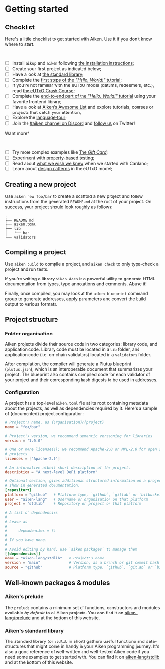 
# Getting started

## Checklist

Here's a little checklist to get started with Aiken. Use it if you don't know
where to start.

<br/>

- [ ] Install `aikup` and `aiken` following [the installation instructions](/installation-instructions#installation-instructions);
- [ ] Create your first project as indicated below;
- [ ] Have a look at [the standard library](https://aiken-lang.github.io/stdlib/);
- [ ] Complete the [first steps of the _"Hello, World!"_ tutorial](/example--hello-world/basics);
- [ ] If you're not familiar with the eUTxO model (datums, redeemers, etc.), read [the eUTxO Crash Course](/fundamentals/eutxo);
- [ ] Complete the [end-to-end part of the _"Hello, World!"_ tutorial](/example--hello-world/end-to-end/pycardano) using your favorite frontend library;
- [ ] Have a look at [Aiken's Awesome List](https://github.com/aiken-lang/awesome-aiken#readme) and explore tutorials, courses or projects that catch your attention;
- [ ] Explore the [language-tour](/language-tour/primitive-types);
- [ ] Join the [#aiken channel on Discord](https://discord.com/invite/Vc3x8N9nz2) and [follow us](https://twitter.com/aiken_eng) on Twitter!

Want more?

<br/>

- [ ] Try more complex examples like [The _Gift Card_](/example--gift-card);
- [ ] Experiment with [property-based testing](/language-tour/tests#property-based-test);
- [ ] Read about [what we wish we knew](/fundamentals/what-i-wish-i-knew) when we started with Cardano;
- [ ] Learn about [design patterns](https://github.com/Anastasia-Labs/design-patterns?tab=readme-ov-file#design-patterns) in the eUTxO model;

## Creating a new project

Use `aiken new foo/bar` to create a scaffold a new project and follow
instructions from the generated `README.md` at the root of your project. On
success, your project should look roughly as follows:

```
.
├── README.md
├── aiken.toml
├── lib
│   └── bar
└── validators
```

## Compiling a project

Use `aiken build` to compile a project, and `aiken check` to only type-check a
project and run tests.

If you're writing a library `aiken docs` is a powerful utility to generate HTML
documentation from types, type annotations and comments. Abuse it!

Finally, once compiled, you may look at the `aiken blueprint` command group to
generate addresses, apply parameters and convert the build output to various
formats.

## Project structure

### Folder organisation

Aiken projects divide their source code in two categories: library code, and
application code. Library code must be located in a `lib` folder, and
application code (i.e. on-chain validators) located in a `validators` folder.

After compilation, the compiler will generate a Plutus blueprint
(`plutus.json`), which is an interoperable document that summarizes your
project. The blueprint also contains compiled code for each validator of your
project and their corresponding hash digests to be used in addresses.

### Configuration

A project has a top-level `aiken.toml` file at its root containing metadata
about the projects, as well as dependencies required by it. Here's a sample of
(documented) project configuration:

```toml filename="aiken.toml"
# Project's name, as {organisation}/{project}
name = "foo/bar"

# Project's version, we recommend semantic versioning for libraries
version = "1.0.0"

# One or more license(s); we recommend Apache-2.0 or MPL-2.0 for open source
# projects.
licences = ["Apache-2.0"]

# An informative albeit short description of the project.
description = "A next-level DeFi platform"

# Optional section, gives additional structured information on a project to
# show in generated documentation.
[repository]
platform = "github"   # Platform type, `github`, `gitlab` or `bitbucket`
user = "aiken-lang"   # Username or organisation on that platform
project = "stdlib"    # Repository or project on that platform

# A list of dependencies
#
# Leave as:
#
#     dependencies = []
#
# If you have none.
#
# Avoid editing by hand, use `aiken packages` to manage them.
[[dependencies]]
name = "aiken-lang/stdlib"   # Project's name
version = "main"             # Version, as a branch or git commit hash
source = "github"            # Platform type, `github`, `gitlab` or `bitbucket`
```

## Well-known packages & modules

### Aiken's prelude

The `prelude` contains a minimum set of functions, constructors and modules
available _by default_ to all Aiken projects. You can find it on
[aiken-lang/prelude](https://aiken-lang.github.io/prelude/) and at the bottom
of this website.

### Aiken's standard library

The standard library (or `stdlib` in short) gathers useful functions and
data-structures that might come in handy in your Aiken programming journey.
It's also a good reference of well-written and well-tested Aiken code if you
need some examples to get started with. You can find it on
[aiken-lang/stdlib](https://aiken-lang.github.io/stdlib/) and at the bottom of
this website.
